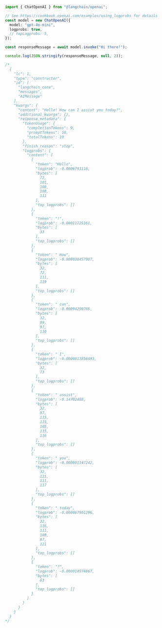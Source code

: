 ```typescript
import { ChatOpenAI } from "@langchain/openai";

// See https://cookbook.openai.com/examples/using_logprobs for details
const model = new ChatOpenAI({
  model: "gpt-4o-mini",
  logprobs: true,
  // topLogprobs: 5,
});

const responseMessage = await model.invoke("Hi there!");

console.log(JSON.stringify(responseMessage, null, 2));

/*
  {
    "lc": 1,
    "type": "constructor",
    "id": [
      "langchain_core",
      "messages",
      "AIMessage"
    ],
    "kwargs": {
      "content": "Hello! How can I assist you today?",
      "additional_kwargs": {},
      "response_metadata": {
        "tokenUsage": {
          "completionTokens": 9,
          "promptTokens": 10,
          "totalTokens": 19
        },
        "finish_reason": "stop",
        "logprobs": {
          "content": [
            {
              "token": "Hello",
              "logprob": -0.0006793116,
              "bytes": [
                72,
                101,
                108,
                108,
                111
              ],
              "top_logprobs": []
            },
            {
              "token": "!",
              "logprob": -0.00011725161,
              "bytes": [
                33
              ],
              "top_logprobs": []
            },
            {
              "token": " How",
              "logprob": -0.000038457987,
              "bytes": [
                32,
                72,
                111,
                119
              ],
              "top_logprobs": []
            },
            {
              "token": " can",
              "logprob": -0.00094290765,
              "bytes": [
                32,
                99,
                97,
                110
              ],
              "top_logprobs": []
            },
            {
              "token": " I",
              "logprob": -0.0000013856493,
              "bytes": [
                32,
                73
              ],
              "top_logprobs": []
            },
            {
              "token": " assist",
              "logprob": -0.14702488,
              "bytes": [
                32,
                97,
                115,
                115,
                105,
                115,
                116
              ],
              "top_logprobs": []
            },
            {
              "token": " you",
              "logprob": -0.000001147242,
              "bytes": [
                32,
                121,
                111,
                117
              ],
              "top_logprobs": []
            },
            {
              "token": " today",
              "logprob": -0.000067901296,
              "bytes": [
                32,
                116,
                111,
                100,
                97,
                121
              ],
              "top_logprobs": []
            },
            {
              "token": "?",
              "logprob": -0.000014974867,
              "bytes": [
                63
              ],
              "top_logprobs": []
            }
          ]
        }
      }
    }
  }
*/
```